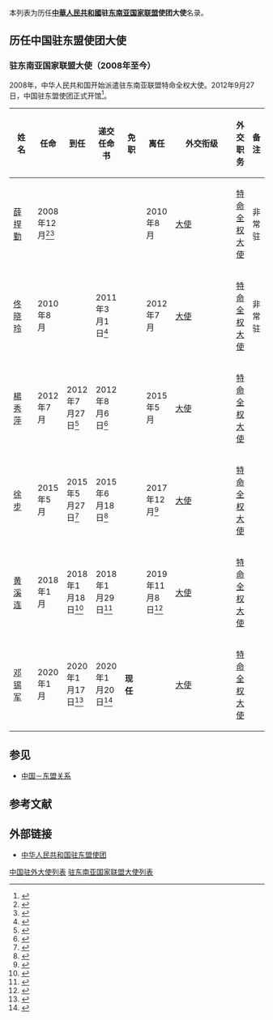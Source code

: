 本列表为历任'''[[中華人民共和國|中華人民共和國]]驻[[东南亚国家联盟|东南亚国家联盟]]使团大使'''名录。

==历任中国驻东盟使团大使==
=== {{PRC}}驻东南亚国家联盟大使（2008年至今） ===
2008年，中华人民共和国开始派遣驻东南亚联盟特命全权大使。2012年9月27日，中国驻东盟使团正式开馆<ref>{{Cite web |url=http://asean.china-mission.gov.cn/dshd/201209/t20120928_8846908.htm |title=中华人民共和国驻东盟使团举行开馆仪式 |date=2012-09-28 |accessdate=2022-04-27 |work=中华人民共和国驻东盟使团 |archive-date=2022-04-26 |archive-url=https://web.archive.org/web/20220426211921/http://asean.china-mission.gov.cn/dshd/201209/t20120928_8846908.htm }}</ref>。
{| class="wikitable"
|-
! width=12% |姓名
! width=10% |任命
! width=10% |到任
! width=10% |递交任命书
! width=10% |免职
! width=10% |离任
! width=8% |外交衔级
! width=10% |外交职务
! width=13% colspan="2" |备注
|-
| [[薛捍勤|薛捍勤]]
| 2008年12月<ref>{{Cite web |url=http://www.gov.cn/xinwen/2008-12/30/content_2615050.htm |title=中国政府设立驻东盟大使 任命薛捍勤为首任大使 |date=2008-12-30 |accessdate=2018-12-06 |work=中华人民共和国中央人民政府 |archive-date=2018-12-06 |archive-url=https://web.archive.org/web/20181206235450/http://www.gov.cn/xinwen/2008-12/30/content_2615050.htm |dead-url=no }}</ref><ref>{{Cite web |url=http://www.gov.cn/jrzg/2009-01/15/content_1205723.htm |title=我国政府首次任命驻“东盟”大使 关系日益深化 |date=2009-01-15 |accessdate=2018-12-06 |work=中华人民共和国中央人民政府 |archive-date=2018-12-07 |archive-url=https://web.archive.org/web/20181207000947/http://www.gov.cn/jrzg/2009-01/15/content_1205723.htm |dead-url=no }}</ref>
|
|
|
| 2010年8月
| [[大使|大使]]
| [[特命全权大使|特命全权大使]]
| 非常驻
|-
| [[佟晓玲|佟晓玲]]
| 2010年8月
|
| 2011年3月1日<ref>{{Cite web |url=http://id.china-embassy.gov.cn/chn/ztbd/chinaaseanrelation/201103/t20110301_2342154.htm|title=中国驻东盟大使佟晓玲向东盟秘书长递交任命书|date=2011-03-01|accessdate=2022-04-27|work=中华人民共和国驻印度尼西亚共和国大使馆}}</ref>
|
| 2012年7月
| [[大使|大使]]
| [[特命全权大使|特命全权大使]]
| 非常驻
|-
| [[楊秀萍|楊秀萍]]
| 2012年7月
| 2012年7月27日<ref>{{Cite web |url=http://asean.china-mission.gov.cn/chn/dshd/201209/t20120908_8846896.htm |title=中国新任驻东盟大使杨秀萍抵雅加达履新 |date=2012-07-28 |accessdate=2022-04-27 |work=中华人民共和国驻东盟使团 |archive-date=2022-04-26 |archive-url=https://web.archive.org/web/20220426211601/http://asean.china-mission.gov.cn/chn/dshd/201209/t20120908_8846896.htm }}</ref>
| 2012年8月6日<ref>{{Cite web |url=http://asean.china-mission.gov.cn/chn/dshd/201209/t20120908_8846900.htm |title=中国驻东盟大使杨秀萍向东盟秘书长递交任命书 |date=2012-08-06 |accessdate=2022-04-27 |work=中华人民共和国驻东盟使团 |archive-date=2022-04-26 |archive-url=https://web.archive.org/web/20220426211559/http://asean.china-mission.gov.cn/chn/dshd/201209/t20120908_8846900.htm }}</ref>
|
| 2015年5月
| [[大使|大使]]
| [[特命全权大使|特命全权大使]]
|
|-
| [[徐步_(1962年)|徐步]]
| 2015年5月
| 2015年5月27日<ref>{{Cite web |url=https://www.mfa.gov.cn/ce/ceasean//chn/dshd/t1267318.htm |title=中国新任驻东盟大使徐步抵雅加达履新 |date=2015-05-27 |accessdate=2022-04-27 |work=中华人民共和国驻东盟使团 |archive-date=2022-04-26 |archive-url=https://web.archive.org/web/20220426211523/https://www.mfa.gov.cn/ce/ceasean//chn/dshd/t1267318.htm }}</ref>
| 2015年6月18日<ref>{{Cite web |url=https://www.mfa.gov.cn/ce/ceasean//chn/dshd/t1274230.htm |title=新任中国驻东盟大使徐步向东盟秘书长递交任命书 |date=2015-06-18 |accessdate=2022-04-27 |work=中华人民共和国驻东盟使团 |archive-date=2022-04-26 |archive-url=https://web.archive.org/web/20220426211524/https://www.mfa.gov.cn/ce/ceasean//chn/dshd/t1274230.htm }}</ref>
|
| 2017年12月<ref>{{Cite web |url=http://asean.china-mission.gov.cn/chn/dshd/201712/t20171201_8847238.htm |title=中国驻东盟大使徐步举办离任招待会 |date=2017-12-01 |accessdate=2022-04-27 |work=中华人民共和国驻东盟使团 }}</ref>
| [[大使|大使]]
| [[特命全权大使|特命全权大使]]
|
|-
| [[黄溪连|黄溪连]]
| 2018年1月
| 2018年1月18日<ref>{{Cite web |url=http://asean.china-mission.gov.cn/chn/dshd/201801/t20180119_8847253.htm |title=驻东盟大使黄溪连抵雅加达履新 |date=2018-01-19 |accessdate=2022-04-27 |work=中华人民共和国驻东盟使团 |archive-date=2022-04-26 |archive-url=https://web.archive.org/web/20220426211556/http://asean.china-mission.gov.cn/chn/dshd/201801/t20180119_8847253.htm }}</ref>
| 2018年1月29日<ref>{{Cite web |url=http://asean.china-mission.gov.cn/chn/dshd/201801/t20180129_8847262.htm |title=新任中国驻东盟大使黄溪连向东盟秘书长递交任命书 |date=2018-01-29 |accessdate=2022-04-27 |work=中华人民共和国驻东盟使团 |archive-date=2022-04-26 |archive-url=https://web.archive.org/web/20220426211541/http://asean.china-mission.gov.cn/chn/dshd/201801/t20180129_8847262.htm }}</ref>
|
| 2019年11月8日<ref>{{Cite web |url=http://asean.china-mission.gov.cn/chn/stxw/201911/t20191108_8849166.htm |title=东盟秘书长为驻东盟大使黄溪连举行欢送午宴 |date=2019-11-08 |accessdate=2022-04-27 |work=中华人民共和国驻东盟使团 |archive-date=2022-04-26 |archive-url=https://web.archive.org/web/20220426211533/http://asean.china-mission.gov.cn/chn/stxw/201911/t20191108_8849166.htm }}</ref>
| [[大使|大使]]
| [[特命全权大使|特命全权大使]]
|
|-
| [[邓锡军|邓锡军]]
| 2020年1月
| 2020年1月17日<ref>{{Cite web |url=http://asean.china-mission.gov.cn/chn/stxw/202001/t20200118_8849183.htm |title=新任驻东盟大使邓锡军抵雅加达履新 |date=2020-01-18 |accessdate=2022-04-27 |work=中华人民共和国驻东盟使团 |archive-date=2022-05-17 |archive-url=https://web.archive.org/web/20220517040249/http://asean.china-mission.gov.cn/chn/stxw/202001/t20200118_8849183.htm }}</ref>
| 2020年1月20日<ref>{{Cite web |url=http://asean.china-mission.gov.cn/chn/stxw/202001/t20200121_8849184.htm |title=新任驻东盟使团团长邓锡军大使向东盟秘书长递交任命书 |date=2020-01-21 |accessdate=2022-04-27 |work=中华人民共和国驻东盟使团 |archive-date=2022-05-17 |archive-url=https://web.archive.org/web/20220517040257/http://asean.china-mission.gov.cn/chn/stxw/202001/t20200121_8849184.htm }}</ref>
| '''现任'''
|
| [[大使|大使]]
| [[特命全权大使|特命全权大使]]
|
|}

==参见==
*[[中国－东盟关系|中国－东盟关系]]

==参考文献==
{{Reflist|2}}

==外部链接==
*[http://asean.china-mission.gov.cn/chn/ 中华人民共和国驻东盟使团] {{Wayback|url=http://asean.china-mission.gov.cn/chn/ |date=20220517014845 }}{{zh-hans icon}}{{en icon}}

{{中国驻外大使|共和國}}

[[Category:中国驻外大使列表|中国驻外大使列表]]
[[Category:驻东南亚国家联盟大使列表|驻东南亚国家联盟大使列表]]